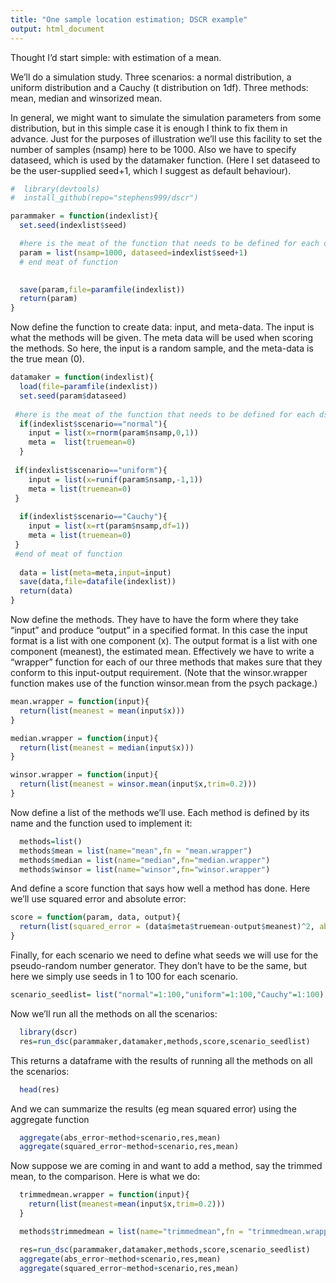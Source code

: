 ```yaml
---
title: "One sample location estimation; DSCR example"
output: html_document
---
```


Thought I'd start simple: with estimation of a mean.

We'll do a simulation study. Three scenarios: a normal distribution, a uniform distribution
and a Cauchy (t distribution on 1df). Three methods: mean, median and winsorized mean. 

In general, we might want to simulate the simulation parameters from some distribution,
but in this simple case it is enough I think to fix them in advance. Just for
the purposes of illustration we'll use this facility to set the number of samples (nsamp)
here to be 1000. Also we have to specify dataseed, which is used by the datamaker
function. (Here I set dataseed to be the user-supplied seed+1, which I suggest as default behaviour).

```r
#  library(devtools)
#  install_github(repo="stephens999/dscr")
```

```r

parammaker = function(indexlist){
  set.seed(indexlist$seed)

  #here is the meat of the function that needs to be defined for each dsc to be done
  param = list(nsamp=1000, dataseed=indexlist$seed+1)
  # end meat of function
  

  save(param,file=paramfile(indexlist))
  return(param)
}
```

Now define the function to create data: input, and meta-data. 
The input is what the methods will be given. The meta data will be used
when scoring the methods. So here, the input is a random sample, and the meta-data is the true mean (0).


```r
datamaker = function(indexlist){
  load(file=paramfile(indexlist))
  set.seed(param$dataseed)
  
 #here is the meat of the function that needs to be defined for each dsc to be done
  if(indexlist$scenario=="normal"){
    input = list(x=rnorm(param$nsamp,0,1))
    meta =  list(truemean=0)
  }
  
 if(indexlist$scenario=="uniform"){
    input = list(x=runif(param$nsamp,-1,1))
    meta = list(truemean=0)
 }
  
  if(indexlist$scenario=="Cauchy"){
    input = list(x=rt(param$nsamp,df=1))
    meta = list(truemean=0)
 }
 #end of meat of function
 
  data = list(meta=meta,input=input)
  save(data,file=datafile(indexlist))
  return(data)
}
```


Now define the methods. They have to have the form where they take "input" and produce "output"
in a specified format. In this case the input format is a list with one component (x).
The output format is a list with one component (meanest), the estimated mean. 
Effectively we have to write a "wrapper" function for each of our three methods
that makes sure that they conform to this input-output requirement. (Note that the
winsor.wrapper function makes use of the function winsor.mean from the psych package.)

```r
mean.wrapper = function(input){
  return(list(meanest = mean(input$x)))  
}

median.wrapper = function(input){
  return(list(meanest = median(input$x)))    
}

winsor.wrapper = function(input){
  return(list(meanest = winsor.mean(input$x,trim=0.2)))
}

```

Now define a list of the methods we'll use. 
Each method is defined by its name and the function used to implement it:
```r
  methods=list()
  methods$mean = list(name="mean",fn = "mean.wrapper")
  methods$median = list(name="median",fn="median.wrapper")
  methods$winsor = list(name="winsor",fn="winsor.wrapper")
```


And define a score function that says how well a method has done. Here we'll use squared error
and absolute error:
```r
score = function(param, data, output){
  return(list(squared_error = (data$meta$truemean-output$meanest)^2, abs_error = abs(data$meta$truemean-output$meanest)))
}
```

Finally, for each scenario we need to define what seeds we will use for the pseudo-random number generator.
They don't have to be the same, but here we simply use seeds in 1 to 100 for each scenario.
```r
scenario_seedlist= list("normal"=1:100,"uniform"=1:100,"Cauchy"=1:100)
```


Now we'll run all the methods on all the scenarios:
```r
  library(dscr)
  res=run_dsc(parammaker,datamaker,methods,score,scenario_seedlist)
```

This returns a dataframe with the results of running all the methods on all the scenarios:
```r
  head(res)
```

And we can summarize the results (eg mean squared error) using the aggregate function
```r
  aggregate(abs_error~method+scenario,res,mean)
  aggregate(squared_error~method+scenario,res,mean)
```

Now suppose we are coming in and want to add a method, say the trimmed mean, to the comparison.
Here is what we do:
```r
  trimmedmean.wrapper = function(input){
    return(list(meanest=mean(input$x,trim=0.2)))
  }

  methods$trimmedmean = list(name="trimmedmean",fn = "trimmedmean.wrapper")

  res=run_dsc(parammaker,datamaker,methods,score,scenario_seedlist)
  aggregate(abs_error~method+scenario,res,mean)
  aggregate(squared_error~method+scenario,res,mean)
```

